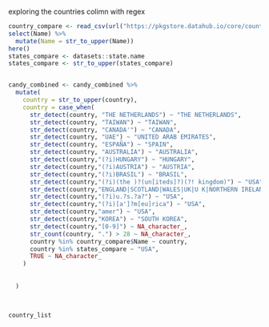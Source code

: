 exploring the countries colimn with regex

```r
country_compare <- read_csv(url("https://pkgstore.datahub.io/core/country-list/data_csv/data/d7c9d7cfb42cb69f4422dec222dbbaa8/data_csv.csv")) %>% 
select(Name) %>% 
  mutate(Name = str_to_upper(Name))
here()
states_compare <- datasets::state.name
states_compare <- str_to_upper(states_compare)


candy_combined <- candy_combined %>% 
  mutate(
    country = str_to_upper(country),
    country = case_when(
      str_detect(country, "THE NETHERLANDS") ~ "THE NETHERLANDS",
      str_detect(country, "TAIWAN") ~ "TAIWAN",
      str_detect(country, "CANADA'") ~ "CANADA",
      str_detect(country, "UAE") ~ "UNITED ARAB EMIRATES",
      str_detect(country, "ESPAÑA") ~ "SPAIN",
      str_detect(country, "AUSTRALIA") ~ "AUSTRALIA",
      str_detect(country,"(?i)HUNGARY") ~ "HUNGARY",
      str_detect(country,"(?i)AUSTRIA") ~ "AUSTRIA",
      str_detect(country,"(?i)BRASIL") ~ "BRASIL",
      str_detect(country,"(?i)(the )?(un[iteds]?)(?! kingdom)") ~ "USA",
      str_detect(country,"ENGLAND|SCOTLAND|WALES|UK|U K|NORTHERN IRELAND|U.K.") ~ "UNITED KINGDOM",
      str_detect(country,"(?i)u.?s.?a?") ~ "USA",
      str_detect(country,"(?i)[a']?m[eu]rica") ~ "USA",
      str_detect(country,"amer") ~ "USA",
      str_detect(country,"KOREA") ~ "SOUTH KOREA",
      str_detect(country,"[0-9]") ~ NA_character_,
      str_count(country, ".") > 28 ~ NA_character_,
      country %in% country_compare$Name ~ country,
      country %in% states_compare ~ "USA",
      TRUE ~ NA_character_
    )
    
    
  )

  
```
```r
country_list
```


